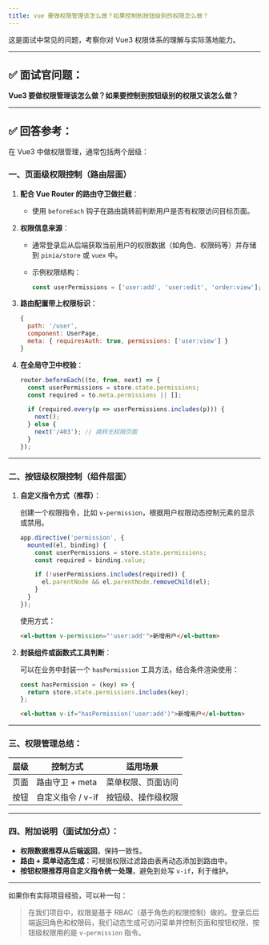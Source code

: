 ```yaml
---
title: vue 要做权限管理该怎么做？如果控制到按钮级别的权限怎么做？
---
```


这是面试中常见的问题，考察你对 Vue3 权限体系的理解与实际落地能力。

---

## ✅ 面试官问题：

**Vue3 要做权限管理该怎么做？如果要控制到按钮级别的权限又该怎么做？**

---

## ✅ 回答参考：

在 Vue3 中做权限管理，通常包括两个层级：

### 一、页面级权限控制（路由层面）

1. **配合 Vue Router 的路由守卫做拦截**：

   * 使用 `beforeEach` 钩子在路由跳转前判断用户是否有权限访问目标页面。

2. **权限信息来源**：

   * 通常登录后从后端获取当前用户的权限数据（如角色、权限码等）并存储到 `pinia/store` 或 `vuex` 中。
   * 示例权限结构：

     ```js
     const userPermissions = ['user:add', 'user:edit', 'order:view'];
     ```

3. **路由配置带上权限标识**：

   ```js
   {
     path: '/user',
     component: UserPage,
     meta: { requiresAuth: true, permissions: ['user:view'] }
   }
   ```

4. **在全局守卫中校验**：

   ```js
   router.beforeEach((to, from, next) => {
     const userPermissions = store.state.permissions;
     const required = to.meta.permissions || [];

     if (required.every(p => userPermissions.includes(p))) {
       next();
     } else {
       next('/403'); // 跳转无权限页面
     }
   });
   ```

---

### 二、按钮级权限控制（组件层面）

1. **自定义指令方式（推荐）**：

   创建一个权限指令，比如 `v-permission`，根据用户权限动态控制元素的显示或禁用。

   ```js
   app.directive('permission', {
     mounted(el, binding) {
       const userPermissions = store.state.permissions;
       const required = binding.value;

       if (!userPermissions.includes(required)) {
         el.parentNode && el.parentNode.removeChild(el);
       }
     }
   });
   ```

   使用方式：

   ```html
   <el-button v-permission="'user:add'">新增用户</el-button>
   ```

2. **封装组件或函数式工具判断**：

   可以在业务中封装一个 `hasPermission` 工具方法，结合条件渲染使用：

   ```js
   const hasPermission = (key) => {
     return store.state.permissions.includes(key);
   };
   ```

   ```html
   <el-button v-if="hasPermission('user:add')">新增用户</el-button>
   ```

---

### 三、权限管理总结：

| 层级 | 控制方式         | 适用场景      |
| -- | ------------ | --------- |
| 页面 | 路由守卫 + meta  | 菜单权限、页面访问 |
| 按钮 | 自定义指令 / v-if | 按钮级、操作级权限 |

---

### 四、附加说明（面试加分点）：

* **权限数据推荐从后端返回**，保持一致性。
* **路由 + 菜单动态生成**：可根据权限过滤路由表再动态添加到路由中。
* **按钮权限推荐用自定义指令统一处理**，避免到处写 `v-if`，利于维护。

---

如果你有实际项目经验，可以补一句：

> 在我们项目中，权限是基于 RBAC（基于角色的权限控制）做的。登录后后端返回角色和权限码，我们动态生成可访问菜单并控制页面和按钮权限，按钮级权限用的是 `v-permission` 指令。

